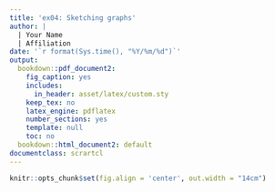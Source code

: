 ```yaml
---
title: 'ex04: Sketching graphs'
author: | 
  | Your Name
  | Affiliation
date: '`r format(Sys.time(), "%Y/%m/%d")`'
output:
  bookdown::pdf_document2:
    fig_caption: yes
    includes:
      in_header: asset/latex/custom.sty
    keep_tex: no
    latex_engine: pdflatex
    number_sections: yes
    template: null
    toc: no
  bookdown::html_document2: default
documentclass: scrartcl
---
```


```r
knitr::opts_chunk$set(fig.align = 'center', out.width = "14cm")
```


